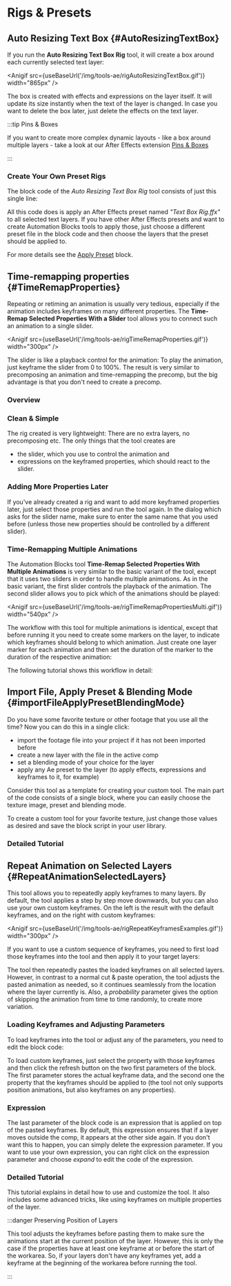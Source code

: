 


# Rigs & Presets

## Auto Resizing Text Box {#AutoResizingTextBox}

If you run the **Auto Resizing Text Box Rig** tool, it will create a box around each currently selected text layer:

<Anigif src={useBaseUrl('/img/tools-ae/rigAutoResizingTextBox.gif')} width="865px" />

The box is created with effects and expressions on the layer itself. It will update its size instantly when the text of the layer is changed. In case you want to delete the box later, just delete the effects on the text layer.

:::tip Pins & Boxes

If you want to create more complex dynamic layouts - like a box around multiple layers - take a look at our After Effects extension [Pins & Boxes](https://aescripts.com/pins-and-boxes/)

:::

### Create Your Own Preset Rigs

The block code of the *Auto Resizing Text Box Rig* tool consists of just this single line:

<RetinaImg src="/img/tools-ae/rigAutoResizingTextBoxCode.png" alt="Apply Preset with Automation Blocks"/>

All this code does is apply an After Effects preset named *"Text Box Rig.ffx"* to all selected text layers. If you have other After Effects presets and want to create Automation Blocks tools to apply those, just choose a different preset file in the block code and then choose the layers that the preset should be applied to. 

<RetinaImg src="/img/tools-ae/rigAutoResizingTextBoxCodeAnnotated.png" alt="Apply Preset with Automation Blocks"/>

For more details see the [Apply Preset](/block-reference/aeLayer#ae_layer_apply_preset) block.

## Time-remapping properties {#TimeRemapProperties}

Repeating or retiming an animation is usually very tedious, especially if the animation includes keyframes on many different properties. The **Time-Remap Selected Properties With a Slider** tool allows you to connect such an animation to a single slider. 

<Anigif src={useBaseUrl('/img/tools-ae/rigTimeRemapProperties.gif')} width="300px" />

The slider is like a playback control for the animation: To play the animation, just keyframe the slider from 0 to 100%. The result is very similar to precomposing an animation and time-remapping the precomp, but the big advantage is that you don't need to create a precomp.

### Overview

<Youtube id="i0W-MvjtvAs" />

### Clean & Simple

The rig created is very lightweight: There are no extra layers, no precomposing etc. The only things that the tool creates are
 - the slider, which you use to control the animation and 
 - expressions on the keyframed properties, which should react to the slider.

### Adding More Properties Later

If you've already created a rig and want to add more keyframed properties later, just select those properties and run the tool again. In the dialog which asks for the slider name, make sure to enter the same name that you used before (unless those new properties should be controlled by a different slider).


### Time-Remapping Multiple Animations

The Automation Blocks tool **Time-Remap Selected Properties With Multiple Animations** is very similar to the basic variant of the tool, except that it uses two sliders in order to handle multiple animations. As in the basic variant, the first slider controls the playback of the animation. The second slider allows you to pick which of the animations should be played:

<Anigif src={useBaseUrl('/img/tools-ae/rigTimeRemapPropertiesMulti.gif')} width="540px" />

The workflow with this tool for multiple animations is identical, except that before running it you need to create some markers on the layer, to indicate which keyframes should belong to which animation. Just create one layer marker for each animation and then set the duration of the marker to the duration of the respective animation:
<RetinaImg src="/img/tools-ae/rigTimeRemapPropertiesMultiMarkers.png" alt="use markers to indicate which keyframes belong to which animation"/>

The following tutorial shows this workflow in detail:

<Youtube id="IlYelOb4Ps0" />

## Import File, Apply Preset & Blending Mode {#importFileApplyPresetBlendingMode}

Do you have some favorite texture or other footage that you use all the time? Now you can do this in a single click:

- import the footage file into your project if it has not been imported before
- create a new layer with the file in the active comp
- set a blending mode of your choice for the layer
- apply any Ae preset to the layer (to apply effects, expressions and keyframes to it, for example)

Consider this tool as a template for creating your custom tool. The main part of the code consists of a single block, where you can easily choose the texture image, preset and blending mode. 

<RetinaImg src="/img/tools-ae/rigImportFileApplyPresetParameters.png" alt="Create a custom texture tool"/>

To create a custom tool for your favorite texture, just change those values as desired and save the block script in your user library.

### Detailed Tutorial

<Youtube id="Sa-SLjoEJRY" />


## Repeat Animation on Selected Layers {#RepeatAnimationSelectedLayers}

This tool allows you to repeatedly apply keyframes to many layers. By default, the tool applies a step by step move downwards, but you can also use your own custom keyframes. On the left is the result with the default keyframes, and on the right with custom keyframes:

<Anigif src={useBaseUrl('/img/tools-ae/rigRepeatKeyframesExamples.gif')} width="300px" />

If you want to use a custom sequence of keyframes, you need to first load those keyframes into the tool and then apply it to your target layers:

<RetinaImg src="/img/tools-ae/rigRepeatKeyframesTimeline.png" alt="repeat keyframes"/>

The tool then repeatedly pastes the loaded keyframes on all selected layers. However, in contrast to a normal cut & paste operation, the tool adjusts the pasted animation as needed, so it continues seamlessly from the location where the layer currently is. Also, a *probability* parameter gives the option of skipping the animation from time to time randomly, to create more variation.

### Loading Keyframes and Adjusting Parameters

To load keyframes into the tool or adjust any of the parameters, you need to edit the block code: 

<RetinaImg src="/img/tools-ae/rigRepeatKeyframesBlockParams.png" alt="customize code of repeat animation tool"/>

To load custom keyframes, just select the property with those keyframes and then click the refresh button on the two first parameters of the block. The first parameter stores the actual keyframe data, and the second one the property that the keyframes should be applied to (the tool not only supports position animations, but also keyframes on any properties).

### Expression

The last parameter of the block code is an expression that is applied on top of the pasted keyframes. By default, this expression ensures that if a layer moves outside the comp, it appears at the other side again. If you don't want this to happen, you can simply delete the expression parameter. If you want to use your own expression, you can right click on the expression parameter and choose *expand* to edit the code of the expression.

### Detailed Tutorial

This tutorial explains in detail how to use and customize the tool. It also includes some advanced tricks, like using keyframes on multiple properties of the layer.

<Youtube id="nrJ2QVhJejY" />

:::danger Preserving Position of Layers

This tool adjusts the keyframes before pasting them to make sure the animations start at the current position of the layer. However, this is only the case if the properties have at least one keyframe at or before the start of the workarea. So, if your layers don't have any keyframes yet, add a keyframe at the beginning of the workarea before running the tool.

:::